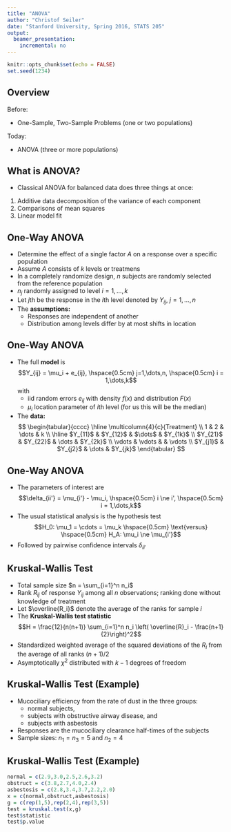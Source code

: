```yaml
---
title: "ANOVA"
author: "Christof Seiler"
date: "Stanford University, Spring 2016, STATS 205"
output:
  beamer_presentation:
    incremental: no
---
```


```r
knitr::opts_chunk$set(echo = FALSE)
set.seed(1234)
```

## Overview

Before:

* One-Sample, Two-Sample Problems (one or two populations)

Today:

* ANOVA (three or more populations)

## What is ANOVA?

* Classical ANOVA for balanced data does three things at once:

1. Additive data decomposition of the variance of each component
2. Comparisons of mean squares
3. Linear model fit

## One-Way ANOVA

* Determine the effect of a single factor $A$ on a response over a specific population
* Assume $A$ consists of $k$ levels or treatmens
* In a completely randomize design, $n$ subjects are randomly selected from the reference population
* $n_j$ randomly assigned to level $i = 1,\dots,k$
* Let $j$th be the response in the $i$th level denoted by $Y_{ij}$, $j = 1,\dots,n$
* The **assumptions:**
    * Responses are independent of another
    * Distribution among levels differ by at most shifts in location

## One-Way ANOVA

* The full **model** is
$$Y_{ij} = \mu_i + e_{ij}, \hspace{0.5cm} j=1,\dots,n, \hspace{0.5cm} i = 1,\dots,k$$
with 
    * iid random errors $e_{ij}$ with density $f(x)$ and distribution $F(x)$
    * $\mu_i$ location parameter of $i$th level (for us this will be the median)
* The **data:**
$$
\begin{tabular}{cccc}
\hline
\multicolumn{4}{c}{Treatment} \\
1 & 2 & \dots & k \\
\hline
$Y_{11}$ & $Y_{12}$ & $\dots$ & $Y_{1k}$ \\
$Y_{21}$ & $Y_{22}$ & \dots & $Y_{2k}$ \\
\vdots & \vdots &       & \vdots \\
$Y_{j1}$ & $Y_{j2}$ & \dots & $Y_{jk}$ 
\end{tabular}
$$

## One-Way ANOVA

* The parameters of interest are 
$$\delta_{ii'} = \mu_{i'} - \mu_i, \hspace{0.5cm} i \ne i', \hspace{0.5cm} i = 1,\dots,k$$
* The usual statistical analysis is the hypothesis test
$$H_0: \mu_1 = \cdots = \mu_k \hspace{0.5cm} \text{versus} \hspace{0.5cm} H_A: \mu_i \ne \mu_{i'}$$
* Followed by pairwise confidence intervals $\delta_{ii'}$

## Kruskal-Wallis Test

* Total sample size $n = \sum_{i=1}^n n_i$
* Rank $R_{ij}$ of response $Y_{ij}$ among all $n$ observations; ranking done without knowledge of treatment
* Let $\overline{R_i}$ denote the average of the ranks for sample $i$
* The **Kruskal-Wallis test statistic**
$$H = \frac{12}{n(n+1)} \sum_{i=1}^n n_i \left( \overline{R}_i - \frac{n+1}{2}\right)^2$$
* Standardized weighted average of the squared deviations of the $R_i$ from the average of all ranks $(n + 1)/2$
* Asymptotically $\chi^2$ distributed with $k-1$ degrees of freedom

## Kruskal-Wallis Test (Example)

* Mucociliary efficiency from the rate of dust in the three groups: 
    * normal subjects, 
    * subjects with obstructive airway disease, and 
    * subjects with asbestosis
* Responses are the mucociliary clearance half-times of the subjects
* Sample sizes: $n_1 = n_3 = 5$ and $n_2 = 4$

## Kruskal-Wallis Test (Example)

```r
normal = c(2.9,3.0,2.5,2.6,3.2)
obstruct = c(3.8,2.7,4.0,2.4)
asbestosis = c(2.8,3.4,3.7,2.2,2.0)
x = c(normal,obstruct,asbestosis)
g = c(rep(1,5),rep(2,4),rep(3,5))
test = kruskal.test(x,g)
test$statistic
test$p.value
```
